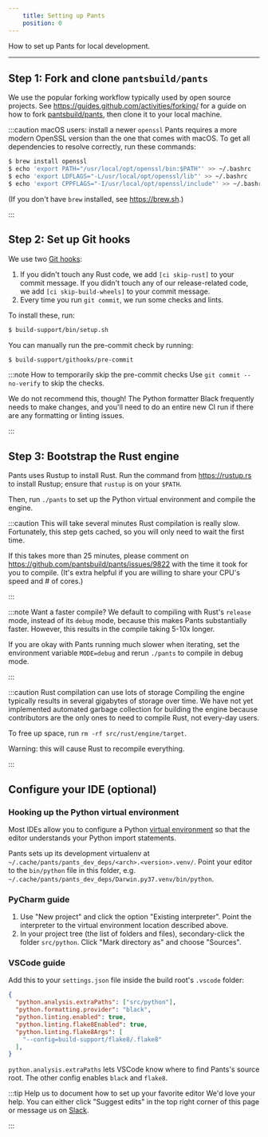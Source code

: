 ```yaml
---
    title: Setting up Pants
    position: 0
---
```


How to set up Pants for local development.

---

## Step 1: Fork and clone `pantsbuild/pants`
We use the popular forking workflow typically used by open source projects. See https://guides.github.com/activities/forking/ for a guide on how to fork [pantsbuild/pants](https://github.com/pantsbuild/pants), then clone it to your local machine.

:::caution macOS users: install a newer `openssl`
Pants requires a more modern OpenSSL version than the one that comes with macOS. To get all dependencies to resolve correctly, run these commands:

```bash
$ brew install openssl
$ echo 'export PATH="/usr/local/opt/openssl/bin:$PATH"' >> ~/.bashrc
$ echo 'export LDFLAGS="-L/usr/local/opt/openssl/lib"' >> ~/.bashrc
$ echo 'export CPPFLAGS="-I/usr/local/opt/openssl/include"' >> ~/.bashrc
```

(If you don't have `brew` installed, see https://brew.sh.)

:::


## Step 2: Set up Git hooks
We use two [Git hooks](https://git-scm.com/book/en/v2/Customizing-Git-Git-Hooks):

1. If you didn't touch any Rust code, we add `[ci skip-rust]` to your commit message. If you didn't touch any of our release-related code, we add `[ci skip-build-wheels]` to your commit message.
2. Every time you run `git commit`, we run some checks and lints.

To install these, run:

```bash
$ build-support/bin/setup.sh
```

You can manually run the pre-commit check by running:

```bash
$ build-support/githooks/pre-commit
```

:::note How to temporarily skip the pre-commit checks
Use `git commit --no-verify` to skip the checks. 

We do not recommend this, though! The Python formatter Black frequently needs to make changes, and you'll need to do an entire new CI run if there are any formatting or linting issues.

:::


## Step 3: Bootstrap the Rust engine
Pants uses Rustup to install Rust. Run the command from https://rustup.rs to install Rustup; ensure that `rustup` is on your `$PATH`.

Then, run `./pants` to set up the Python virtual environment and compile the engine.

:::caution This will take several minutes
Rust compilation is really slow. Fortunately, this step gets cached, so you will only need to wait the first time.

If this takes more than 25 minutes, please comment on https://github.com/pantsbuild/pants/issues/9822 with the time it took for you to compile. (It's extra helpful if you are willing to share your CPU's speed and # of cores.)

:::



:::note Want a faster compile?
We default to compiling with Rust's `release` mode, instead of its `debug` mode, because this makes Pants substantially faster.  However, this results in the compile taking 5-10x longer.

If you are okay with Pants running much slower when iterating, set the environment variable `MODE=debug` and rerun `./pants` to compile in debug mode.

:::



:::caution Rust compilation can use lots of storage
Compiling the engine typically results in several gigabytes of storage over time. We have not yet implemented automated garbage collection for building the engine because contributors are the only ones to need to compile Rust, not every-day users.

To free up space, run `rm -rf src/rust/engine/target`.

Warning: this will cause Rust to recompile everything.

:::


## Configure your IDE (optional)
### Hooking up the Python virtual environment

Most IDEs allow you to configure a Python [virtual environment](https://docs.python.org/3/tutorial/venv.html) so that the editor understands your Python import statements. 

Pants sets up its development virtualenv at `~/.cache/pants/pants_dev_deps/<arch>.<version>.venv/`. Point your editor to the `bin/python` file in this folder, e.g. `~/.cache/pants/pants_dev_deps/Darwin.py37.venv/bin/python`.

### PyCharm guide

1. Use "New project" and click the option "Existing interpreter". Point the interpreter to the virtual environment location described above.
2. In your project tree (the list of folders and files), secondary-click the folder `src/python`. Click "Mark directory as" and choose "Sources". 

### VSCode guide

Add this to your `settings.json` file inside the build root's `.vscode` folder:
```json title="settings.json"
{
  "python.analysis.extraPaths": ["src/python"],
  "python.formatting.provider": "black",
  "python.linting.enabled": true,  
  "python.linting.flake8Enabled": true,
  "python.linting.flake8Args": [
    "--config=build-support/flake8/.flake8"
  ],
}
```

`python.analysis.extraPaths` lets VSCode know where to find Pants's source root. The other config enables `black` and `flake8`.

:::tip Help us to document how to set up your favorite editor
We'd love your help. You can either click "Suggest edits" in the top right corner of this page or message us on [Slack](doc:community).

:::